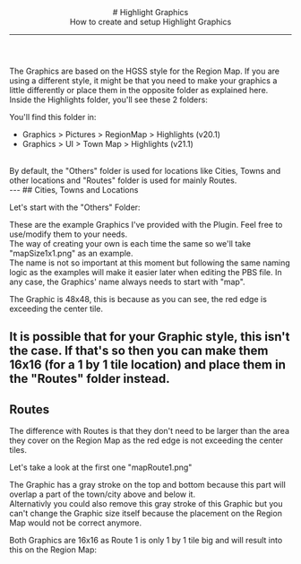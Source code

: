 <header>
# Highlight Graphics
<br/>
How to create and setup Highlight Graphics

---
</header>
The Graphics are based on the HGSS style for the Region Map. If you are using a different style, it might be that you need to make your graphics a little differently or place them in the opposite folder as explained here.
<br/>
Inside the Highlights folder, you'll see these 2 folders: 

<ImageWithCaption src="/images/documentation/region-map/Highlight Graphics 1.png" align="left" size="large"/>

You'll find this folder in:
<br/>
- Graphics > Pictures > RegionMap > Highlights (v20.1)
- Graphics > UI > Town Map > Highlights (v21.1)
<br/>
By default, the "Others" folder is used for locations like Cities, Towns and other locations and "Routes" folder is used for mainly Routes.
<br/>
---
## Cities, Towns and Locations 

Let's start with the "Others" Folder:

<ImageWithCaption src="/images/documentation/region-map/Highlight Graphics 2.png" caption="Others folder content" align="left" size="large"/>

These are the example Graphics I've provided with the Plugin. Feel free to use/modify them to your needs.
<br/>
The way of creating your own is each time the same so we'll take "mapSize1x1.png" as an example.
<br/>
The name is not so important at this moment but following the same naming logic as the examples will make it easier later when editing the PBS file. In any case, the Graphics' name always needs to start with "map".

<ImageWithCaption src="/images/documentation/region-map/Highlight Graphics 3.png" caption="mapSize1x1.png" size="small" align="left"/>

<Callout type="attention">The Graphic is 48x48, this is because as you can see, the red edge is exceeding the center tile.</Callout>

It is possible that for your Graphic style, this isn't the case. If that's so then you can make them 16x16 (for a 1 by 1 tile location) and place them in the "Routes" folder instead.
<br/>
---
## Routes 
The difference with Routes is that they don't need to be larger than the area they cover on the Region Map as the red edge is not exceeding the center tiles.

<ImageWithCaption src="/images/documentation/region-map/Highlight Graphics 4.png" caption="Routes folder content" align="left" size="large"/>

Let's take a look at the first one "mapRoute1.png"

<ImageWithCaption src="/images/documentation/region-map/Highlight Graphics 5.png" caption="mapRoute1.png" align="left" size="small"/>

The Graphic has a gray stroke on the top and bottom because this part will overlap a part of the town/city above and below it.
<br/>
Alternativly you could also remove this gray stroke of this Graphic but you can't change the Graphic size itself because the placement on the Region Map would not be correct anymore.

<ImageWithCaption src="/images/documentation/region-map/Highlight Graphics 6.png" caption="mapRoute1.png" align="left" size="small"/>

Both Graphics are 16x16 as Route 1 is only 1 by 1 tile big and will result into this on the Region Map:

<ImageWithCaption src="/images/documentation/region-map/Highlight Graphics 7.png" caption="Route 1" align="left" size="tiny"/>

<ImageWithCaption src="/images/documentation/region-map/Highlight Graphics 8.png" caption="Route 1 Highlighted" align="left" size="tiny"/>